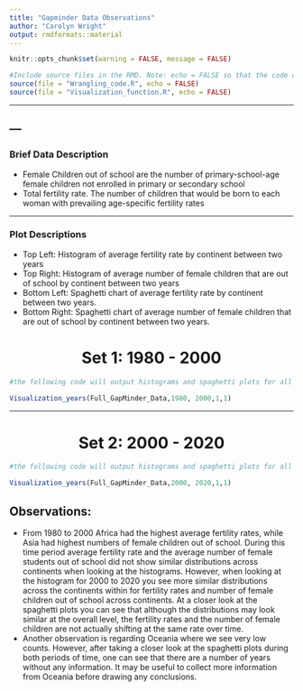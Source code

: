 ```yaml
---
title: "Gapminder Data Observations"
author: "Carolyn Wright"
output: rmdformats::material
---
```


<style type="text/css">
.main-container {
  max-width: 1800px;
  margin-left: auto;
  margin-right: auto;
}
</style>

```r
knitr::opts_chunk$set(warning = FALSE, message = FALSE)
```

```r

#Include source files in the RMD. Note: echo = FALSE so that the code will not be displayed in the RMD file.
source(file = "Wrangling_code.R", echo = FALSE)
source(file = "Visualization_function.R", echo = FALSE)

```
---

---
---


<h3> Brief Data Description </h3>
 + Female Children out of school are the number of primary-school-age female children not enrolled in primary or secondary school
 + Total fertility rate. The number of children that would be born to each woman with prevailing age-specific fertility rates

---

<h3> Plot Descriptions </h3>
 + Top Left: Histogram of average fertility rate by continent between two years
 + Top Right: Histogram of average number of female children that are out of school by continent between two years
 + Bottom Left: Spaghetti chart of average fertility rate by continent between two years.
 + Bottom Right: Spaghetti chart of average number of female children that are out of school by continent between two years.
 
<div align="center"><h1><b> Set 1: 1980 - 2000 </b></div> </h1>
```r
#the following code will output histograms and spaghetti plots for all years included in the dataset

Visualization_years(Full_GapMinder_Data,1980, 2000,1,1)

```


---
<div align="center"><h1><b>Set 2: 2000 - 2020</b> </div> </h1>
```r
#the following code will output histograms and spaghetti plots for all years included in the dataset

Visualization_years(Full_GapMinder_Data,2000, 2020,1,1)

```

<h2>Observations:</h2>
 + From 1980 to 2000 Africa had the highest average fertility rates, while Asia had highest numbers of female children out of school. During this time period average fertility rate and the average number of female students out of school did not show similar distributions across continents when looking at the histograms. However, when looking at the histogram for 2000 to 2020 you see more similar distributions across the continents within for fertility rates and number of female children out of school across continents. At a closer look at the spaghetti plots you can see that although the distributions may look similar at the overall level, the fertility rates and the number of female children are not actually shifting at the same rate over time.
 + Another observation is regarding Oceania where we see very low counts. However, after taking a closer look at the spaghetti plots during both periods of time, one can see that there are a number of years without any information. It may be useful to collect more information from Oceania before drawing any conclusions.
